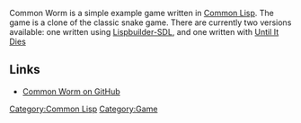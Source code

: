 Common Worm is a simple example game written in [[Common Lisp]]. The game is a clone of the classic snake game. There are currently two versions available: one written using [[Lispbuilder-SDL]], and one written with [[Until It Dies]]

== Links ==
* [http://github.com/sykopomp/common-worm Common Worm on GitHub]

[[Category:Common Lisp]]
[[Category:Game]]